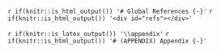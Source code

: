 
<!-- References before appendix in HTML output -->
`r if(knitr::is_html_output()) '# Global References {-}'`
`r if(knitr::is_html_output()) '<div id="refs"></div>'`

`r if(knitr::is_latex_output()) '\\appendix'`
`r if(knitr::is_html_output()) '# (APPENDIX) Appendix {-}'`
